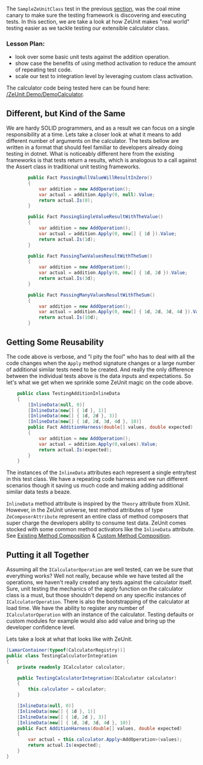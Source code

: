The `SampleZeUnitClass` test in the previous [section](https://zeunit.org/docs/Quick-Start-Guide.html), was the coal mine canary to make sure the testing framework is discovering and executing tests.  In this section, we are take a look at how ZeUnit makes "real world" testing easier as we tackle testing our extensible calculator class. 

### Lesson Plan:
- look over some basic unit tests against the addition operation.
- show case the benefits of using method activation to reduce the amount of repeating test code.
- scale our test to integration level by leveraging custom class activation.


The calculator code being tested here can be found here: [/ZeUnit.Demo/DemoCalculator](https://github.com/bitcobblers/ZeUnit/tree/master/ZeUnit.Demo/DemoCalculator). 

## Different, but Kind of the Same
We are hardy SOLID programmers, and as a result we can focus on a single responsibility at a time.  Lets take a closer look at what it means to add different number of arguments on the calculator.  The tests bellow are written in a format that should feel familiar to developers already doing testing in dotnet.  What is noticeably different here from the existing frameworks is that tests return a results, which is analogous to a call against the Assert class in traditional unit testing frameworks. 

```csharp
        public Fact PassingNullValueWillResultInZero()
        {
            var addition = new AddOperation();
            var actual = addition.Apply(0, null).Value;
            return actual.Is(0);
        }

        public Fact PassingSingleValueResultWithTheValue()
        {
            var addition = new AddOperation();
            var actual = addition.Apply(0, new[] { 1d }).Value;
            return actual.Is(1d);
        }

        public Fact PassingTwoValuesResultWithTheSum()
        {
            var addition = new AddOperation();
            var actual = addition.Apply(0, new[] { 1d, 2d }).Value;
            return actual.Is(3d);
        }

        public Fact PassingManyValuesResultWithTheSum()
        {
            var addition = new AddOperation();
            var actual = addition.Apply(0, new[] { 1d, 2d, 3d, 4d }).Value;
            return actual.Is(10d);
        }
```

## Getting Some Reusability
The code above is verbose, and "I pity the fool" who has to deal with all the code changes when the `Apply` method signature changes or a large number of additional similar tests need to be created. And really the only difference between the individual tests above is the data inputs and expectations.  So let's what we get when we sprinkle some ZeUnit magic on the code above.

```csharp
    public class TestingAdditionInlineData
    {
        [InlineData(null, 0)]
        [InlineData(new[] { 1d }, 1)]
        [InlineData(new[] { 1d, 2d }, 3)]
        [InlineData(new[] { 1d, 2d, 3d, 4d }, 10)]
        public Fact AdditionHarness(double[] values, double expected)
        {
            var addition = new AddOperation();
            var actual = addition.Apply(0,values).Value;
            return actual.Is(expected);
        }
    }
```
The instances of the `InlineData` attributes each represent a single entry/test in this test class.  We have a repeating code harness and we run different scenarios though it saving us much code and making adding additional similar data tests a beaze.

`InlineData` method attribute is inspired by the `Theory` attribute from XUnit. However, in the ZeUnit universe, test method attributes of type `ZeComposerAttribute` represent an entire class of method composers that super charge the developers ability to consume test data.  ZeUnit comes stocked with some common method activators like the `InlineData` attribute.  See [Existing Method Composition](/docs/Existing-Method-Composition.html) & [Custom Method Composition](/docs/Custom-Method-Composition.html).

## Putting it all Together
Assuming all the `ICalculatorOperation` are well tested, can we be sure that everything works?  Well not really, because while we have tested all the operations, we haven't really created any tests against the calculator itself.   Sure, unit testing the mechanics of the apply function on the calculator class is a must, but those shouldn't depend on any specific instances of `ICalculatorOperation`.  There is also the bootstrapping of the calculator at load time.  We have the ability to register any number of `ICalculatorOperation` with an instance of the calculator.  Testing defaults or custom modules for example would also add value and bring up the developer confidence level.

Lets take a look at what that looks like with ZeUnit.

```csharp
[LamarContainer(typeof(CalculatorRegistry))]
public class TestingCalculatorIntegration
{
    private readonly ICalculator calculator;

    public TestingCalculatorIntegration(ICalculator calculator)
    {
        this.calculator = calculator;
    }

    [InlineData(null, 0)]
    [InlineData(new[] { 1d }, 1)]
    [InlineData(new[] { 1d, 2d }, 3)]
    [InlineData(new[] { 1d, 2d, 3d, 4d }, 10)]
    public Fact AdditionHarness(double[] values, double expected)
    {            
        var actual = this.calculator.Apply<AddOperation>(values);
        return actual.Is(expected);
    }
}
```